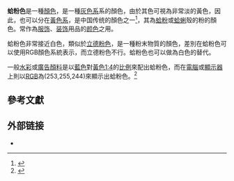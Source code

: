 {{Infobox color
|title=蛤粉色
|textcolor=#000000
|mod=hex
|fdfff4
}}
'''蛤粉色'''是一種[[顏色|顏色]]，是一種[[:Category:灰色系|灰色系]]系的顏色，由於其色可視為非常淡的黃色，因此，也可以分在[[:Category:黃色系|黃色系]]，是中国传统的顏色之一<ref>{{cite web | url=http://chinese.traditionalcolors.com/ | title=中国传统颜色 | website=traditionalcolors.com | accessdate=2013-04-13| archive-url=https://web.archive.org/web/20130129084820/http://chinese.traditionalcolors.com/ |archive-date=2013-01-29}}</ref>，其為[[蛤粉|蛤粉]]或[[蛤蜊|蛤蜊]]殼的粉的顏色。常作為[[服饰|服饰]]、[[装饰|装饰]]用品的[[颜色|颜色]]之用。

蛤粉色非常接近白色，類似於[[立德粉色|立德粉色]]，是一種粉末物質的顏色，差別在蛤粉色可以使用RGB顏色系統表示，而立德粉色不行。蛤粉色也可以做為白色的替代。

一般[[水彩|水彩]]或[[廣告顏料|廣告顏料]]是以[[藍色|藍色]]對[[黃色|黃色]][[1|1]][[比例式|:]][[4|4]]的[[比例|比例]]來配出蛤粉色，而在[[電腦|電腦]]或[[顯示器|顯示器]]上則以[[RGB|RGB]]為(253,255,244)來顯示出蛤粉色。<ref>{{cite web | url=http://chinese.traditionalcolors.com/colorsample/0163.html | title=蛤粉 gé fěn, 中国传统颜色 | website=traditionalcolors.com | accessdate=2013-04-13| archive-url=https://web.archive.org/web/20171009182544/http://chinese.traditionalcolors.com/colorsample/0163.html |archive-date=2017-10-09}}</ref>

== 參考文獻 ==
{{Reflist}}

==外部链接==
*{{cite web | url=http://chinese.traditionalcolors.com/ | title=中国传统颜色 | archive-url=https://web.archive.org/web/20130129084820/http://chinese.traditionalcolors.com/ |archive-date=2013-01-29}}
{{Shades of Gray}}
{{色彩小作品}}